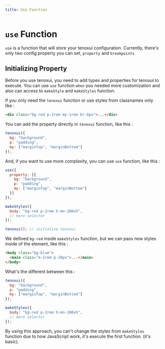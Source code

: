 ```yaml
---
title: Use Function
---
```


# `use` Function

`use` is a function that will store your tenoxui configuration. Currently, there's only two config property you can set, `property` and `breakpoints`

## Initializing Property

Before you use tenoxui, you need to add types and properties for tenoxui to execute. You can use `use` function `when` you needed more customization and also can access to `makeStyle` and `makeStyles` function.

If you only need the `tenoxui` function or use styles from classnames only like :

```html
<div class="bg-red p-2rem my-1rem br-6px">...</div>
```

You can add the property directly in `tenoxui` function, like this :

```js
tenoxui({
  bg: "background",
  p: "padding",
  my: ["marginTop", "marginBottom"]
});
```

And, if you want to use more complexity, you can use `use` function, like this :

```js
use({
  property: [{
    bg: "background",
    p: "padding",
    my: ["marginTop", "marginBottom"]
  }]
});

makeStyles({
  body: "bg-red p-2rem h-mn-100vh",
  // more selector
});

tenoxui(); // initialize tenoxui
```

We defined `bg-red` inside `makeStyles` function, but we can pass new styles inside of the element, like this :

```html
<body class="bg-blue">
  <main class="m-1rem p-10px">...</main>
</body>
```

What's the different between this :

```js
tenoxui({
  bg: "background",
  p: "padding",
  my: ["marginTop", "marginBottom"]
});

makeStyles({
  body: "bg-red p-2rem h-mn-100vh",
  // more selector
});
```

By using this approach, you can't change the styles from `makeStyles` function due to how JavaScript work, it's execute the first function. (it's basic).